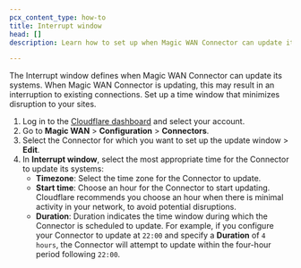 ```yaml
---
pcx_content_type: how-to
title: Interrupt window
head: []
description: Learn how to set up when Magic WAN Connector can update its systems.

---
```


The Interrupt window defines when Magic WAN Connector can update its systems. When Magic WAN Connector is updating, this may result in an interruption to existing connections. Set up a time window that minimizes disruption to your sites.

1. Log in to the [Cloudflare dashboard](https://dash.cloudflare.com/) and select your account.
2. Go to **Magic WAN** > **Configuration** > **Connectors**.
3. Select the Connector for which you want to set up the update window > **Edit**.
4. In **Interrupt window**, select the most appropriate time for the Connector to update its systems:
   * **Timezone**: Select the time zone for the Connector to update.
   * **Start time**: Choose an hour for the Connector to start updating. Cloudflare recommends you choose an hour when there is minimal activity in your network, to avoid potential disruptions.
   * **Duration**: Duration indicates the time window during which the Connector is scheduled to update. For example, if you configure your Connector to update at `22:00` and specify a **Duration** of `4 hours`, the Connector will attempt to update within the four-hour period following `22:00`.
